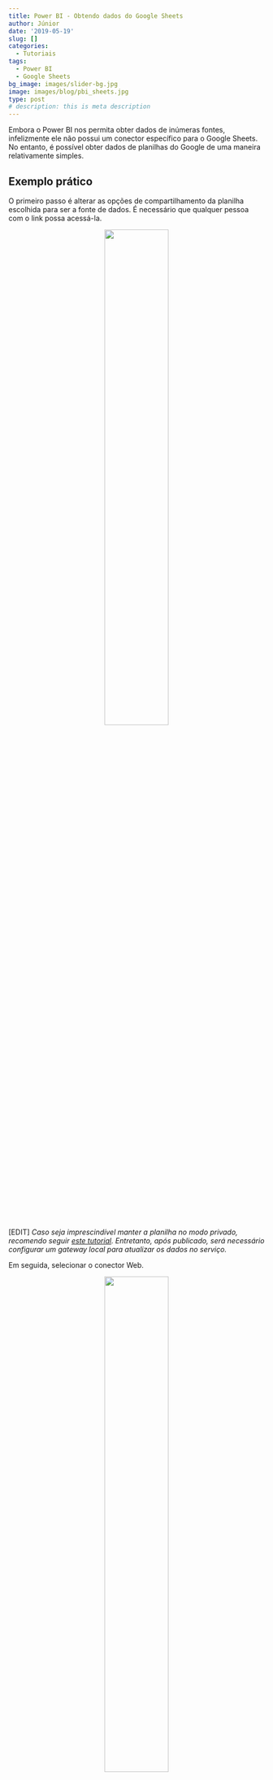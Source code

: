 ```yaml
---
title: Power BI - Obtendo dados do Google Sheets
author: Júnior
date: '2019-05-19'
slug: []
categories:
  - Tutoriais
tags:
  - Power BI
  - Google Sheets
bg_image: images/slider-bg.jpg
image: images/blog/pbi_sheets.jpg
type: post
# description: this is meta description
---
```


Embora o Power BI nos permita obter dados de inúmeras fontes, infelizmente ele não possui um conector específico para o Google Sheets. No entanto, é possível obter dados de planilhas do Google de uma maneira relativamente simples.

## Exemplo prático

O primeiro passo é alterar as opções de compartilhamento da planilha escolhida para ser a fonte de dados. É necessário que qualquer pessoa com o link possa acessá-la.

<center>
![](images/1557435655415.png){width=50% height=50%}</center>

[EDIT] *Caso seja imprescindível manter a planilha no modo privado, recomendo seguir [este tutorial](https://www.linkedin.com/feed/update/urn:li:activity:6543657597847818240?lipi=urn%3Ali%3Apage%3Ad_flagship3_pulse_read%3Bg%2BNRE%2FsjRpiBS%2BDQm7vZDQ%3D%3D). Entretanto, após publicado, será necessário configurar um gateway local para atualizar os dados no serviço.*

Em seguida, selecionar o conector Web.

<center>
![](images/1557435698985.png){width=50% height=50%}</center>

Uma URL será solicitada, porém, antes é necessário alterar a URL da planilha para o seguinte formato: `https://docs.google.com/spreadsheets/d/[id planilha]/export?format=xlsx&id=[id planilha]`

**Exemplo**: aqui a URL original da planilha utilizada nesta demonstração: `https://cs.google.com/spreadsheets/d/1_JkXMrdyE_F_JPhNz_RXisI0P0vOQt_pi-7SEpsAxo8/edit#gid=0`

Observe que neste caso, `[id planilha]` = `1_JkXMrdyE_F_JPhNz_RXisI0P0vOQt_pi-7SEpsAxo8`.

E agora a URL após a alteração: `https://docs.google.com/spreadsheets/d/1_JkXMrdyE_F_JPhNz_RXisI0P0vOQt_pi-7SEpsAxo8/export?format=xlsx&id=1_JkXMrdyE_F_JPhNz_RXisI0P0vOQt_pi-7SEpsAxo8`

Feita a alteração e informada a URL, o próximo passo é selecionar as páginas que desejamos conectar com o Power BI e então prosseguir da mesma maneira que seria com outras fontes de dados. Neste exemplo eu selecionei somente a *Página1*.

![](images/1557436069627.png){width=100% height=100%}

E, no modo de edição, apenas removi as linhas em branco e alterei o nome da tabela para *Iris*.

<center>
![](images/1557436188931.png){width=50% height=50%} </center>

Após fechar e aplicar, tudo pronto para criar os relatórios dinâmicos.

![](images/1557436500817.png){width=100% height=100%}

## Ponto de atenção

Nos testes que realizei não tive sucesso nos casos que havia tabela dinâmica em uma das páginas do Sheets, mas ao remover a página (ou somente a tabela dinâmica) a conexão foi estabelecida normalmente.

## Conclusão

O Google Sheets está cada vez mais ganhando espaço em ambientes corporativos, onde o MS Excel já foi absoluto. E o Power BI, por sua vez, tem estado cada vez mais presente entre usuários não necessariamente especialistas em Business Intelligence. Portanto, esta interface Power BI x Google Sheets pode se tornar cada vez mais frequente no dia a dia de diversos profissionais e eu espero, sinceramente, que este artigo possa ser útil aos marinheiros de primeira viagem.

*Os arquivos utilizados neste exemplo estão disponíveis no [GitHub](https://drive.google.com/open?id=1ocdHR3_FgfU8DLuSpxpIdL5cfE67xMjj)*